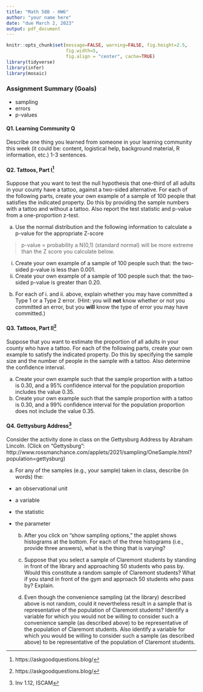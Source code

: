 ```yaml
---
title: "Math 58B - HW6"
author: "your name here"
date: "due March 2, 2023"
output: pdf_document
---
```


```r
knitr::opts_chunk$set(message=FALSE, warning=FALSE, fig.height=2.5,
                      fig.width=5, 
                      fig.align = "center", cache=TRUE)
library(tidyverse)
library(infer)
library(mosaic)
```


### Assignment Summary (Goals)

* sampling
* errors
* p-values


#### Q1. Learning Community Q
Describe one thing you learned from someone in your learning community this week (it could be: content, logistical help, background material, R information, etc.)  1-3 sentences.

#### Q2. **Tattoos, Part I**^[https://askgoodquestions.blog/]

Suppose that you want to test the null hypothesis that one-third of all adults in your county have a tattoo, against a two-sided alternative.  For each of the following parts, create your own example of a sample of 100 people that satisfies the indicated property.  Do this by providing the sample numbers with a tattoo and without a tattoo.  Also report the test statistic and p-value from a one-proportion z-test.

   a. Use the normal distribution and the following information to calculate a p-value for the appropriate Z-score

> p-value = probability a N(0,1) (standard normal) will be more extreme than the Z score you calculate below.

   i. Create your own example of a sample of 100 people such that: the two-sided p-value is less than 0.001.
  ii. Create your own example of a sample of 100 people such that: the two-sided p-value is greater than 0.20.


  b. For each of i. and ii. above, explain whether you may have committed a Type 1 or a Type 2 error. (Hint:  you will **not** know whether or not you committed an error, but you **will** know the type of error you may have committed.)


#### Q3. **Tattoos, Part II**^[https://askgoodquestions.blog/]

Suppose that you want to estimate the proportion of all adults in your county who have a tattoo. For each of the following parts, create your own example to satisfy the indicated property.  Do this by specifying the sample size and the number of people in the sample with a tattoo.  Also determine the confidence interval.

   a. Create your own example such that the sample proportion with a tattoo is 0.30, and a 95% confidence interval for the population proportion includes the value 0.35.
   b. Create your own example such that the sample proportion with a tattoo is 0.30, and a 99% confidence interval for the population proportion does not include the value 0.35.


#### Q4. **Gettysburg Address**^[Inv 1.12, ISCAM]

Consider the activity done in class on the Gettysburg Address by Abraham Lincoln.  (Click on "Gettysburg": http://www.rossmanchance.com/applets/2021/sampling/OneSample.html?population=gettysburg)

   a. For any of the samples (e.g., your sample) taken in class, describe (in words) the:   
 - an observational unit
 - a variable
 - the statistic
 - the parameter

   b. After you click on "show sampling options," the applet shows histograms at the bottom. For each of the three histograms (i.e., provide three answers), what is the thing that is varying?

   c. Suppose that you select a sample of Claremont students by standing in front of the library and approaching 50 students who pass by.  Would this constitute a random sample of Claremont students?  What if you stand in front of the gym and approach 50 students who pass by?  Explain.

   d. Even though the convenience sampling (at the library) described above is not random, could it nevertheless result in a sample that is representative of the population of Claremont students?  Identify a variable for which you would not be willing to consider such a convenience sample (as described above) to be representative of the population of Claremont students.  Also identify a variable for which you would be willing to consider such a sample (as described above) to be representative of the population of Claremont students.
